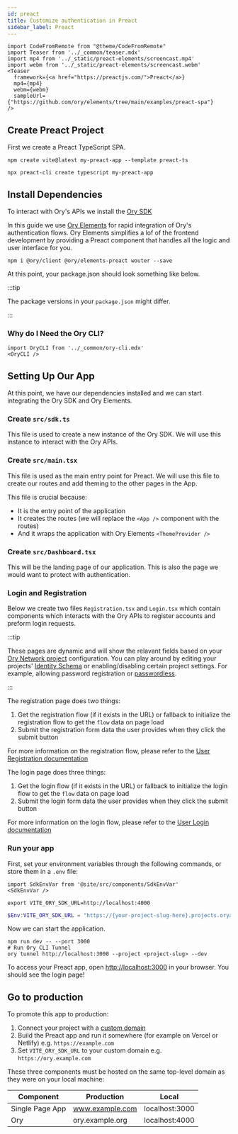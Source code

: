 ```yaml
---
id: preact
title: Customize authentication in Preact
sidebar_label: Preact
---
```


```mdx-code-block
import CodeFromRemote from "@theme/CodeFromRemote"
import Teaser from '../_common/teaser.mdx'
import mp4 from '../_static/preact-elements/screencast.mp4'
import webm from '../_static/preact-elements/screencast.webm'
<Teaser
  framework={<a href="https://preactjs.com/">Preact</a>}
  mp4={mp4}
  webm={webm}
  sampleUrl={"https://github.com/ory/elements/tree/main/examples/preact-spa"}
/>
```

## Create Preact Project

First we create a Preact TypeScript SPA.


<Tabs>

<TabItem value="vite" label="Vite" default>

```shell
npm create vite@latest my-preact-app --template preact-ts
```

</TabItem>

<TabItem value="create-preact-app" label="Create Preact App">

```shell
npx preact-cli create typescript my-preact-app
```

</TabItem>
</Tabs>

## Install Dependencies

To interact with Ory's APIs we install the [Ory SDK](https://www.npmjs.com/package/@ory/client)

In this guide we use [Ory Elements](https://github.com/ory/elements) for rapid integration of Ory's authentication flows. Ory
Elements simplifies a lof of the frontend development by providing a Preact component that handles all the logic and user
interface for you.

```shell-session
npm i @ory/client @ory/elements-preact wouter --save
```

At this point, your package.json should look something like below.

:::tip

The package versions in your `package.json` might differ.

:::

<CodeFromRemote
  lang="json"
  title="package.json"
  src="https://raw.githubusercontent.com/ory/elements/main/examples/preact-spa/package.json"
/>

### Why do I Need the Ory CLI?

```mdx-code-block
import OryCLI from '../_common/ory-cli.mdx'
<OryCLI />
```

## Setting Up Our App

At this point, we have our dependencies installed and we can start integrating the Ory SDK and Ory Elements.

### Create `src/sdk.ts`

This file is used to create a new instance of the Ory SDK. We will use this instance to interact with the Ory APIs.

<CodeFromRemote
  lang="ts"
  title="src/sdk.ts"
  src="https://raw.githubusercontent.com/ory/elements/main/examples/preact-spa/src/sdk.ts"
/>

### Create `src/main.tsx`

This file is used as the main entry point for Preact. We will use this file to create our routes and add theming to the other
pages in the App.

This file is crucial because:

- It is the entry point of the application
- It creates the routes (we will replace the `<App />` component with the routes)
- And it wraps the application with Ory Elements `<ThemeProvider />`

<CodeFromRemote
  lang="tsx"
  title="src/main.tsx"
  src="https://raw.githubusercontent.com/ory/elements/main/examples/preact-spa/src/main.tsx"
/>

### Create `src/Dashboard.tsx`

This will be the landing page of our application. This is also the page we would want to protect with authentication.

<CodeFromRemote
  lang="tsx"
  title="src/Dashboard.tsx"
  src="https://raw.githubusercontent.com/ory/elements/main/examples/preact-spa/src/Dashboard.tsx"
/>

### Login and Registration

Below we create two files `Registration.tsx` and `Login.tsx` which contain components which interacts with the Ory APIs to
register accounts and preform login requests.

:::tip

These pages are dynamic and will show the relavant fields based on your
[Ory Network project](https://www.ory.sh/docs/concepts/project) configuration. You can play around by editing your projects'
[Identity Schema](https://www.ory.sh/docs/kratos/manage-identities/identity-schema) or enabling/disabling certain project
settings. For example, allowing password registration or [passwordless](https://www.ory.sh/docs/kratos/passwordless/webauthn).

:::

The registration page does two things:

1. Get the registration flow (if it exists in the URL) or fallback to initialize the registration flow to get the `flow` data on
   page load
2. Submit the registration form data the user provides when they click the submit button

For more information on the registration flow, please refer to the
[User Registration documentation](https://www.ory.sh/docs/kratos/self-service/flows/user-registration)

<CodeFromRemote
  lang="tsx"
  title="src/Registration.tsx"
  src="https://raw.githubusercontent.com/ory/elements/main/examples/preact-spa/src/Registration.tsx"
/>

The login page does three things:

1. Get the login flow (if it exists in the URL) or fallback to initialize the login flow to get the `flow` data on page load
2. Submit the login form data the user provides when they click the submit button

For more information on the login flow, please refer to the
[User Login documentation](https://www.ory.sh/docs/kratos/self-service/flows/user-login)

<CodeFromRemote
  lang="tsx"
  title="src/Login.tsx"
  src="https://raw.githubusercontent.com/ory/elements/main/examples/preact-spa/src/Login.tsx"
/>

### Run your app

First, set your environment variables through the following commands, or store them in a `.env` file:

```mdx-code-block
import SdkEnvVar from '@site/src/components/SdkEnvVar'
<SdkEnvVar />
```

<Tabs>

<TabItem value="unix" label="Unix" default>

```shell-session
export VITE_ORY_SDK_URL=http://localhost:4000
```

</TabItem>

<TabItem value="powershell" label="Windows Powershell">

```powershell
$Env:VITE_ORY_SDK_URL = "https://{your-project-slug-here}.projects.oryapis.com"
```

</TabItem>

</Tabs>

Now we can start the application.

```shell-session
npm run dev -- --port 3000
# Run Ory CLI Tunnel
ory tunnel http://localhost:3000 --project <project-slug> --dev
```

To access your Preact app, open [http://localhost:3000](http://localhost:3000) in your browser. You should see the login page!

## Go to production

To promote this app to production:

1. Connect your project with a [custom domain](../../guides/custom-domains.mdx)
2. Build the Preact app and run it somewhere (for example on Vercel or Netlify) e.g. `https://example.com`
3. Set `VITE_ORY_SDK_URL` to your custom domain e.g. `https://ory.example.com`

These three components must be hosted on the same top-level domain as they were on your local machine:

| Component       | Production      | Local          |
| --------------- | --------------- | -------------- |
| Single Page App | www.example.com | localhost:3000 |
| Ory             | ory.example.org | localhost:4000 |
